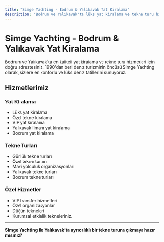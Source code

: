 ```yaml
---
title: "Simge Yachting - Bodrum & Yalıkavak Yat Kiralama"
description: "Bodrum ve Yalıkavak'ta lüks yat kiralama ve tekne turu hizmetleri. Profesyonel ekibimizle unutulmaz deniz tatilleri deneyin."
---
```


# Simge Yachting - Bodrum & Yalıkavak Yat Kiralama

Bodrum ve Yalıkavak'ta en kaliteli yat kiralama ve tekne turu hizmetleri için doğru adrestesiniz. 1990'dan beri deniz turizminin öncüsü Simge Yachting olarak, sizlere en konforlu ve lüks deniz tatillerini sunuyoruz.

## Hizmetlerimiz

### Yat Kiralama
- Lüks yat kiralama
- Özel tekne kiralama
- VIP yat kiralama
- Yalıkavak limanı yat kiralama
- Bodrum yat kiralama

### Tekne Turları
- Günlük tekne turları
- Özel tekne turları
- Mavi yolculuk organizasyonları
- Yalıkavak tekne turları
- Bodrum tekne turları

### Özel Hizmetler
- VIP transfer hizmetleri
- Özel organizasyonlar
- Düğün tekneleri
- Kurumsal etkinlik tekneleriniz.

---

**Simge Yachting ile Yalıkavak’ta ayrıcalıklı bir tekne turuna çıkmaya hazır mısınız?**
